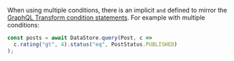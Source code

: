When using multiple conditions, there is an implicit `and` defined to mirror the [GraphQL Transform condition statements](/cli/graphql-transformer/resolvers). For example with multiple conditions:

```js
const posts = await DataStore.query(Post, c =>
  c.rating("gt", 4).status("eq", PostStatus.PUBLISHED)
);
```
